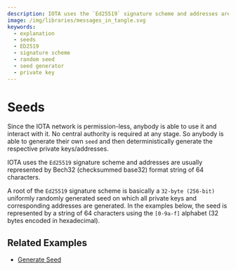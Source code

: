 ```yaml
---
description: IOTA uses the `Ed25519` signature scheme and addresses are usually represented by Bech32 (checksummed base32) format string of 64 characters.
image: /img/libraries/messages_in_tangle.svg
keywords:
  - explanation
  - seeds
  - ED2519
  - signature scheme
  - random seed
  - seed generator
  - private key
---
```



# Seeds

Since the IOTA network is permission-less, anybody is able to use it and interact with it. No central authority is
required at any stage. So anybody is able to generate their own `seed` and then deterministically generate the
respective private keys/addresses.

IOTA uses the `Ed25519` signature scheme and addresses are usually represented by Bech32 (checksummed base32) format
string of 64 characters.

A root of the `Ed25519` signature scheme is basically a `32-byte (256-bit)` uniformly randomly generated seed on which
all private keys and corresponding addresses are generated. In the examples below, the seed is represented by a string
of 64 characters using the `[0-9a-f]` alphabet (32 bytes encoded in hexadecimal).

<SeedMnemonics />

## Related Examples

- [Generate Seed](./../examples/generate_seed.mdx)
